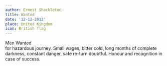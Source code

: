 ```yaml
---
author: Ernest Shackleton
title: Wanted
date: '12-12-2012'
place: United Kingdom
icon: British flag
---
```


<div className='not-prose mx-auto max-w-[18em] rounded-md'>
  <div className='text-xl font-bold uppercase'>Men Wanted</div>
  for hazardous journey. Small wages, bitter cold, long months of complete darkness,
  constant danger, safe re-turn doubtful. Honour and recognition in case of success.
</div>
